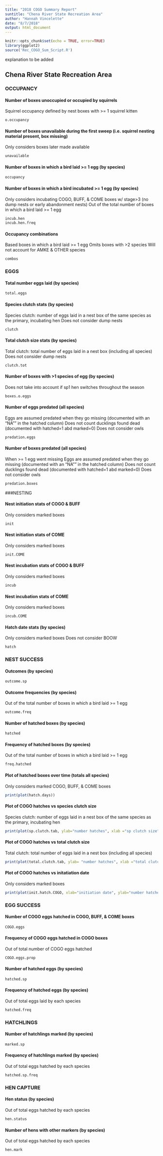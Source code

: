 ```yaml
---
title: "2018 COGO Summary Report"
suntitle: "Chena River State Recreation Area"
author: "Hannah Vincelette"
date: "8/7/2018"
output: html_document
---
```


```r
knitr::opts_chunk$set(echo = TRUE, error=TRUE)
library(ggplot2)
source('Rec_COGO_Sum_Script.R')
```

explanation to be added

## Chena River State Recreation Area
### OCCUPANCY

#### Number of boxes unoccupied or occupied by squirrels 
Squirrel occupancy defined by nest boxes with >= 1 squirrel kitten
```r
o.occupancy
```

#### Number of boxes unavailable during the first sweep (i.e. squirrel nesting material present, box missing)
Only considers boxes later made available

```r
unavailable
```

#### Number of boxes in which a bird laid >= 1 egg (by species)
```r
occupancy
```


#### Number of boxes in which a bird incubated >= 1 egg (by species)
Only considers incubating COGO, BUFF, & COME boxes w/ stage>3 (no dump nests or early abandonment nests)
Out of the total number of boxes in which a bird laid >= 1 egg 

```r
incub.hen
incub.hen.freq
```

#### Occupancy combinations 
Based boxes in which a bird laid >= 1 egg
Omits boxes with >2 species
Will not account for AMKE & OTHER species

```r
combos
```

### EGGS

#### Total number eggs laid (by species)
```r
total.eggs
```

#### Species clutch stats (by species)
Species clutch: number of eggs laid in a nest box of the same species as the primary, incubating hen
Does not consider dump nests
```r
clutch
```


#### Total clutch size stats (by species)
Total clutch: total number of eggs laid in a nest box (including all species)
Does not consider dump nests
```r
clutch.tot
```

#### Number of boxes with >1 species of egg (by species)
Does not take into account if sp1 hen switches throughout the season
```r
boxes.o.eggs
```

#### Number of eggs predated (all species)
Eggs are assumed predated when they go missing (documented with an "NA"" in the hatched column)
Does not count ducklings found dead (documented with hatched=1 abd marked=0)
Does not consider owls

```r
predation.eggs
```

#### Number of boxes predated (all species)
When >= 1 egg went missing
Eggs are assumed predated when they go missing (documented with an "NA"" in the hatched column)
Does not count ducklings found dead (documented with hatched=1 abd marked=0)
Does not consider owls

```r
predation.boxes
```

###NESTING

#### Nest initiation stats of COGO & BUFF
Only considers marked boxes
```r
init
```

#### Nest initiation stats of COME
Only considers marked boxes
```r
init.COME
```

#### Nest incubation stats of COGO & BUFF
Only considers marked boxes
```r
incub
```

#### Nest incubation stats of COME
Only considers marked boxes
```r
incub.COME
```

#### Hatch date stats (by species)
Only considers marked boxes
Does not consider BOOW
```r
hatch
```

### NEST SUCCESS

#### Outcomes (by species)
```r
outcome.sp
```

#### Outcome frequencies (by species)
Out of the total number of boxes in which a bird laid >= 1 egg 
```r
outcome.freq
```

#### Number of hatched boxes (by species)
```r
hatched
```

#### Frequency of hatched boxes (by species)
Out of the total number of boxes in which a bird laid >= 1 egg 
```r
freq.hatched
```

#### Plot of hatched boxes over time (totals all species)
Only considers marked COGO, BUFF, & COME boxes
```r
print(plot(hatch.days))
```

#### Plot of COGO hatches vs species clutch size
Species clutch: number of eggs laid in a nest box of the same species as the primary, incubating hen
```r
print(plot(sp.clutch.tab, ylab="number hatches", xlab ="sp clutch size"))
```

#### Plot of COGO hatches vs total clutch size
Total clutch: total number of eggs laid in a nest box (including all species)
```r
print(plot(total.clutch.tab, ylab= "number hatches", xlab ="total clutch size"))
```

#### Plot of COGO hatches vs initatiation date
Only considers marked boxes
```r
print(plot(init.hatch.COGO, xlab="initiation date", ylab="number hatched boxes"))
```

### EGG SUCCESS
#### Number of COGO eggs hatched in COGO, BUFF, & COME boxes
```r
COGO.eggs
```

#### Frequency of COGO eggs hatched in COGO boxes
Out of total number of COGO eggs hatched
```r
COGO.eggs.prop
```

#### Number of hatched eggs (by species)
```r
hatched.sp
```

#### Frequency of hatched eggs (by species)
Out of total eggs laid by each species
```r
hatched.freq
```

### HATCHLINGS

#### Number of hatchlings marked (by species)
```r
marked.sp
```

#### Frequency of hatchlings marked (by species)
Out of total eggs hatched by each species
```r
hatched.sp.freq
```

### HEN CAPTURE
#### Hen status (by species)
Out of total eggs hatched by each species
```r
hen.status
```

#### Number of hens with other markers (by species)
Out of total eggs hatched by each species
```r
hen.mark
```


